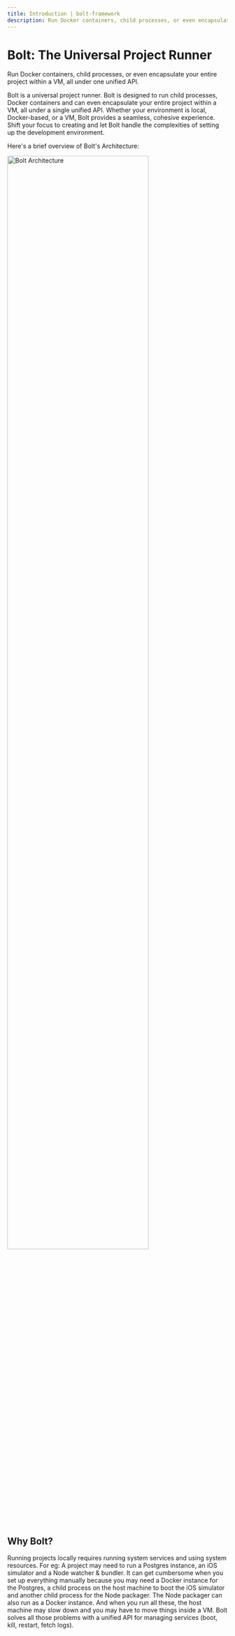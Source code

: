 ```yaml
---
title: Introduction | bolt-framework
description: Run Docker containers, child processes, or even encapsulate your entire project within a VM, all under one unified API.
---
```



<Meta title="Getting Started/Introduction" />

# Bolt: The Universal Project Runner

Run Docker containers, child processes, or even encapsulate your entire project within a VM, all under one unified API.

Bolt is a universal project runner. Bolt is designed to run child processes, Docker containers and can even encapsulate your entire project within a VM, all under a single unified API. Whether your environment is local, Docker-based, or a VM, Bolt provides a seamless, cohesive experience. Shift your focus to creating and let Bolt handle the complexities of setting up the development environment.

Here's a brief overview of Bolt's Architecture:

<AppProvider>
  <Box>
    <img src="/assets/Bolt.png" width="80%" alt="Bolt Architecture" />
  </Box>
</AppProvider>

## Why Bolt?

Running projects locally requires running system services and using system resources. For eg: A project may need to run a Postgres instance, an iOS simulator and a Node watcher & bundler. It can get cumbersome when you set up everything manually because you may need a Docker instance for the Postgres, a child process on the host machine to boot the iOS simulator and another child process for the Node packager. The Node packager can also run as a Docker instance. And when you run all these, the host machine may slow down and you may have to move things inside a VM. Bolt solves all those problems with a unified API for managing services (boot, kill, restart, fetch logs).
